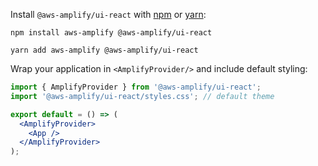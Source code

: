 
Install `@aws-amplify/ui-react` with [npm](https://www.npmjs.com/) or [yarn](https://yarnpkg.com/):

<Tabs>
<TabItem title="npm">

```shell
npm install aws-amplify @aws-amplify/ui-react
```

</TabItem>
<TabItem title="yarn">

```shell
yarn add aws-amplify @aws-amplify/ui-react
```

</TabItem>
</Tabs>

Wrap your application in `<AmplifyProvider/>` and include default styling:

```jsx
import { AmplifyProvider } from '@aws-amplify/ui-react';
import '@aws-amplify/ui-react/styles.css'; // default theme

export default = () => (
  <AmplifyProvider>
    <App />
  </AmplifyProvider>
);
```
